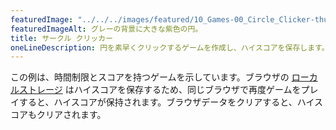 ---
featuredImage: "../../../images/featured/10_Games-00_Circle_Clicker-thumbnail.png"
featuredImageAlt: グレーの背景に大きな紫色の円。
title: サークル クリッカー
oneLineDescription: 円を素早くクリックするゲームを作成し、ハイスコアを保存します。
---

この例は、時間制限とスコアを持つゲームを示しています。ブラウザの
<a href="https://developer.mozilla.org/en-US/docs/Web/API/Window/localStorage" target="_blank">ローカルストレージ</a>
はハイスコアを保存するため、同じブラウザで再度ゲームをプレイすると、ハイスコアが保持されます。ブラウザデータをクリアすると、ハイスコアもクリアされます。